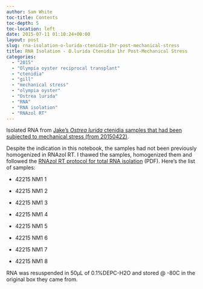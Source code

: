 ```yaml
---
author: Sam White
toc-title: Contents
toc-depth: 5
toc-location: left
date: 2015-07-11 01:10:24+00:00
layout: post
slug: rna-isolation-o-lurida-ctenidia-1hr-post-mechanical-stress
title: RNA Isolation - O.lurida Ctenidia 1hr Post-Mechanical Stress
categories:
  - "2015"
  - "Olympia oyster reciprocal transplant"
  - "ctenidia"
  - "gill"
  - "mechanical stress"
  - "olympia oyster"
  - "Ostrea lurida"
  - "RNA"
  - "RNA isolation"
  - "RNAzol RT"
---
```


Isolated RNA from [Jake's _Ostrea lurida_ ctenidia samples that had been subjected to mechanical stress (from 20150422)](https://heareresearch.blogspot.com/2015/04/4-22-2015-heatmechanical-shock.html).

Despite the indication in this notebook, the samples had not been previously homogenized in RNAzol RT. I thawed the samples, homogenized them and followed the [RNAzol RT protocol for total RNA isolation](https://github.com/sr320/LabDocs/blob/master/protocols/Commercial_Protocols/MRC_RNAzol-RT-May-2014.pdf) (PDF). Here's the list of samples:




    
  * 42215 NM1 1

    
  * 42215 NM1 2

    
  * 42215 NM1 3

    
  * 42215 NM1 4

    
  * 42215 NM1 5

    
  * 42215 NM1 6

    
  * 42215 NM1 7

    
  * 42215 NM1 8



RNA was resuspended in 50μL of 0.1%DEPC-H2O and stored @ -80C in the original box they came from.
